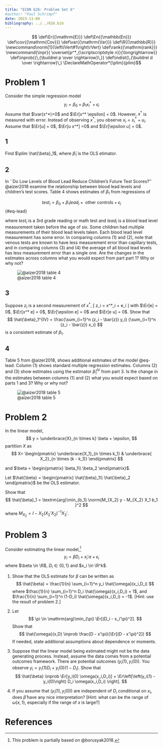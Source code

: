```yaml
---
title: "ECON 626: Problem Set 6"
#author: "Paul Schrimpf"
date: 2023-11-09
bibliography: ../../626.bib
---
```


$$
\def\Er{{\mathrm{E}}}
\def\En{{\mathbb{En}}}
\def\cov{{\mathrm{Cov}}}
\def\var{{\mathrm{Var}}}
\def\R{{\mathbb{R}}}
\newcommand\norm[1]{\left\lVert#1\right\rVert}
\def\rank{{\mathrm{rank}}}
\newcommand{\inpr}{ \overset{p^*_{\scriptscriptstyle n}}{\longrightarrow}}
\def\inprob{{\,{\buildrel p \over \rightarrow}\,}}
\def\indist{\,{\buildrel d \over \rightarrow}\,}
\DeclareMathOperator*{\plim}{plim}$$

# Problem 1

Consider the simple regression model
$$
y_i = \beta_0 + \beta_1 x^*_i + \epsilon_i
$$
Assume that $\var(x^*)>0$ and $\Er[x^* \epsilon] = 0$.
However, $x^*$ is measured with error. Instead of observing
$x^*$, you observe $x_i = x^*_i + u_i$. Assume that $\Er[u] = 0$,
$\Er[u x^*] =0$ and $\Er[\epsilon u] = 0$.

## 1

Find $\plim \hat{\beta}_1$, where $\hat{\beta}_1$ is the OLS etimator.

## 2

In ``Do Low Levels of Blood Lead Reduce
Children's Future Test Scores?'' @aizer2018 examine the
relationship between blood lead levels and children's test
scores. Table 4 shows estimates of $\beta_1$ from regressions of

$$
test_i = \beta_0 + \beta_1 lead_i + \text{ other controls} + \epsilon_i
$$ {#eq-lead}

where $test_i$ is a 3rd grade reading or math test and $lead_i$ is a
blood lead level measurement taken before the age of six. Some
children had multiple measurements of their blood lead levels
taken. Each blood lead level measurement has some error. In comparing
columns (1) and (2), note that venous tests are known to have less
measurement error than capillary tests, and in comparing columns (3)
and (4) the average of all blood lead levels has less measurement
error than a single one. Are the changes in the estimates across
columns what you would expect from part part 1? Why or why not?

![@aizer2018 table 4](aizer-tab4.png)

## 3

Suppose $z_i$ is a second measurement of $x^*$,
\[ z_i = x^*_i + e_i \]
with $\Er[e] = 0$, $\Er[x^* e] = 0$, $\Er[\epsilon e] = 0$ and
$\Er[e u] = 0$. Show that
$$
\hat{\beta}_1^{IV} = \frac{\sum_{i=1}^n (z_i - \bar{z}) y_i} {\sum_{i=1}^n
   (z_i - \bar{z}) x_i}
$$
is a consistent estimate of $\beta_1$.

## 4

Table 5 from @aizer2018, shows additional estimates of
the model @eq-lead. Column (1) shows
standard multiple regression estimates. Columns (2) and (3) show
estimates using the estimator $\hat{\beta}_1^{IV}$ from part
3. Is the change in the estimates between columns (1) and
(2) what you would expect based on parts 1 and 3?
Why or why not?

![@aizer2018 table 5](aizer-tab5.png)

# Problem 2

In the linear model,
$$
y = \underbrace{X}_{n \times k} \beta + \epsilon,
$$
partition $X$ as
$$
X= \begin{pmatrix}
     \underbrace{X_1}_{n \times k_1} &
     \underbrace{ X_2}_{n \times (k - k_1)}
    \end{pmatrix}
$$

and $\beta = \begin{pmatrix} \beta_1\\ \beta_2 \end{pmatrix}$.

Let $\hat{\beta} = \begin{pmatrix} \hat{\beta}_1\\ \hat{\beta}_2 \end{pmatrix}$ be the OLS estimator.

Show that
$$
\hat{\beta}_1 =  \textrm{arg}\min_{b_1} \norm{M_{X_2} y - M_{X_2} X_1 b_1 }^2
$$
where $M_{X_2} = I - X_2 (X_2' X_2)^{-1} X_2'$.

# Problem 3

Consider estimating the linear model,^[This problem is partially based on @borusyak2018.]
$$
y_i = \beta D_i + x_i' \alpha + \epsilon_i
$$
where $\beta \in \R$, $D_i \in \{0,1\}$ and $x_i \in \R^k$.


1. Show that the OLS estimate for $\beta$ can be written as
$$
\hat{\beta} = \frac{1}{n} \sum_{i=1}^n y_i \hat{\omega}(x_i,D_i)
$$
where $\frac{1}{n} \sum_{i=1}^n D_i \hat{\omega}(x_i,D_i) = 1$, and $\frac{1}{n} \sum_{i=1}^n (1-D_i) \hat{\omega}(x_i,D_i) = -1$. [Hint: use the result of problem 2.]

2. Let
$$
\pi \in \mathrm{arg}\min_{\pi} \Er[(D_i - x_i'\pi)^2].
$$
Show that
$$
\hat{\omega}(x,D) \inprob \frac{D - x'\pi}{\Er[(D - x'\pi)^2]}
$$
If needed, state additional assumptions about dependence or moments.

3. Suppose that the linear model being estimated might not be the data
generating process. Instead, assume the data comes from a potential
outcomes framework. There are potential outcomes
$(y_i(1),y_i(0))$. You observe $y_i = y_i(1)D_i + y_i(0)(1-D_i)$.
Show that
$$
\hat{\beta} \inprob \Er[y_i(0) \omega(x_i,D_i)] + \Er\left[\left(y_i(1) - y_i(0)\right) D_i \omega(x_i,D_i) \right].
$$

4. If you assume that $(y_i(1),y_i(0))$ are independent of $D_i$ conditional on $x_i$, does $\hat{\beta}$ have any nice interpretation?
[Hint: what can be the range of $\omega(x,1)$, especially if the range
of $x$ is large?]




# References
